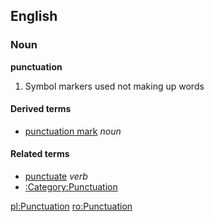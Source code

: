 ==English==
===Noun===
'''punctuation'''

# Symbol markers used not making up words

====Derived terms====
*[[punctuation mark]] ''noun''

====Related terms====
*[[punctuate]] ''verb''
*[[:Category:Punctuation]]
[[pl:Punctuation]]
[[ro:Punctuation]]